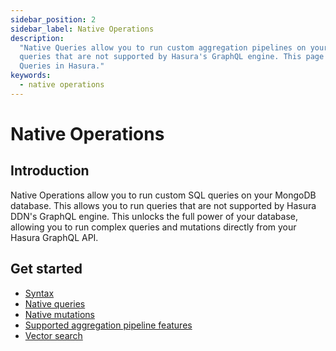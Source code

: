 ```yaml
---
sidebar_position: 2
sidebar_label: Native Operations
description:
  "Native Queries allow you to run custom aggregation pipelines on your ClickHouse instance. This allows you to run
  queries that are not supported by Hasura's GraphQL engine. This page explains how to configure various types of Native
  Queries in Hasura."
keywords:
  - native operations
---
```


# Native Operations

## Introduction

Native Operations allow you to run custom SQL queries on your MongoDB database. This allows you to run queries that are
not supported by Hasura DDN's GraphQL engine. This unlocks the full power of your database, allowing you to run complex
queries and mutations directly from your Hasura GraphQL API.

## Get started

- [Syntax](/reference/connectors/mongodb/native-operations/syntax.mdx)
- [Native queries](/reference/connectors/mongodb/native-operations/native-mutations.mdx)
- [Native mutations](/reference/connectors/mongodb/native-operations/native-mutations.mdx)
- [Supported aggregation pipeline features](/reference/connectors/mongodb/native-operations/supported-aggregation-pipeline-features.mdx)
- [Vector search](/reference/connectors/mongodb/native-operations/vector-search.mdx)
